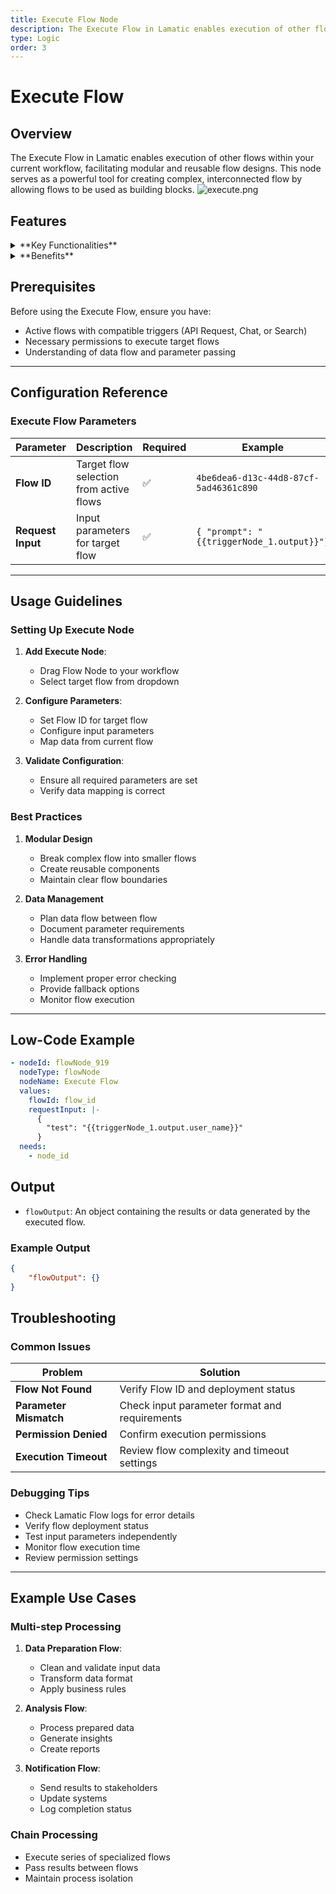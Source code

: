 ```yaml
---
title: Execute Flow Node
description: The Execute Flow in Lamatic enables execution of other flows within your current workflow, facilitating modular and reusable flow designs.
type: Logic
order: 3
---
```


# Execute Flow 

<NodeOverview slug="execute-flow"/>

## Overview

The Execute Flow in Lamatic enables execution of other flows within your current workflow, facilitating modular and reusable flow designs. This node serves as a powerful tool for creating complex, interconnected flow by allowing flows to be used as building blocks.
![execute.png](./img/execute/execute.webp)

## Features

<details>
  <summary>**Key Functionalities**</summary>
  1. **Sub-flow Execution**: Call and execute other flows 
  2. **Data Passing**: Transfer current flow data as input 1. **Modular Design**: Create reusable workflow components
</details>

<details>
  <summary>**Benefits**</summary>
  1. **Modularity** : Enables building complex flow in a modular fashion
  2. **Reusability** : Promotes code reuse and component sharing
  3. **Simplification** : Simplifies flow design and maintenance
</details>

## Prerequisites

Before using the Execute Flow, ensure you have:

- Active flows with compatible triggers (API Request, Chat, or Search)
- Necessary permissions to execute target flows
- Understanding of data flow and parameter passing

---

## Configuration Reference

### Execute Flow Parameters

| **Parameter**     | **Description**                         | **Required** | **Example**                               |
| ----------------- | --------------------------------------- | ------------ | ----------------------------------------- |
| **Flow ID**       | Target flow selection from active flows | ✅           | `4be6dea6-d13c-44d8-87cf-5ad46361c890`    |
| **Request Input** | Input parameters for target flow        | ✅           | `{ "prompt": "{{triggerNode_1.output}}"}` |

---

## Usage Guidelines

### Setting Up Execute Node

1. **Add Execute Node**:

   - Drag Flow Node to your workflow
   - Select target flow from dropdown

2. **Configure Parameters**:

   - Set Flow ID for target flow
   - Configure input parameters
   - Map data from current flow

3. **Validate Configuration**:
   - Ensure all required parameters are set
   - Verify data mapping is correct

### Best Practices

1. **Modular Design**

   - Break complex flow into smaller flows
   - Create reusable components
   - Maintain clear flow boundaries

2. **Data Management**

   - Plan data flow between flow
   - Document parameter requirements
   - Handle data transformations appropriately

3. **Error Handling**
   - Implement proper error checking
   - Provide fallback options
   - Monitor flow execution

---

## Low-Code Example

```yaml
- nodeId: flowNode_919
  nodeType: flowNode
  nodeName: Execute Flow
  values:
    flowId: flow_id
    requestInput: |-
      {
        "test": "{{triggerNode_1.output.user_name}}"
      }
  needs:
    - node_id
```

## Output

- `flowOutput`: An object containing the results or data generated by the executed flow.

### Example Output

```json
{
    "flowOutput": {}
}
```

## Troubleshooting

### Common Issues

| **Problem**            | **Solution**                                  |
| ---------------------- | --------------------------------------------- |
| **Flow Not Found**     | Verify Flow ID and deployment status          |
| **Parameter Mismatch** | Check input parameter format and requirements |
| **Permission Denied**  | Confirm execution permissions                 |
| **Execution Timeout**  | Review flow complexity and timeout settings   |

### Debugging Tips

- Check Lamatic Flow logs for error details
- Verify flow deployment status
- Test input parameters independently
- Monitor flow execution time
- Review permission settings

---

## Example Use Cases

### Multi-step Processing

1. **Data Preparation Flow**:

   - Clean and validate input data
   - Transform data format
   - Apply business rules

2. **Analysis Flow**:

   - Process prepared data
   - Generate insights
   - Create reports

3. **Notification Flow**:
   - Send results to stakeholders
   - Update systems
   - Log completion status

### Chain Processing

- Execute series of specialized flows
- Pass results between flows
- Maintain process isolation
